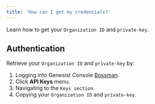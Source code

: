 ```yaml
---
title: 'How can I get my credentials?'
---
```

Learn how to get your <code>Organization ID</code> and <code>private-key</code>.

## Authentication

Retrieve your <code>Organization ID</code> and <code>private-key</code> by:

1. Logging into Genesist Console [Bossman](https://backoffice-genesist.soca.ai/sign-in).
2. Click **API Keys** menu.
3. Navigating to the <code>Keys section</code>.
4. Copying your <code>Organization ID</code> and <code>private-key</code>.